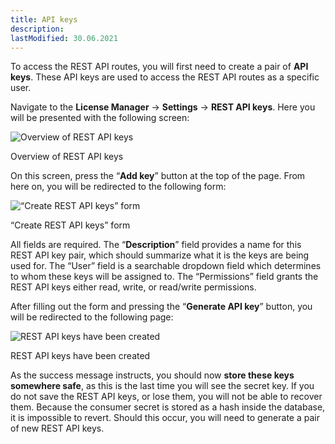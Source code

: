 ```yaml
---
title: API keys
description:
lastModified: 30.06.2021
---
```


To access the REST API routes, you will first need to create a pair of **API
keys**. These API keys are used to access the REST API routes as a specific
user.

Navigate to the **License Manager** → **Settings** → **REST API keys**. Here
you will be presented with the following screen:

![Overview of REST API keys](../../../../images/docs/rest-api/getting-started/api-keys/overview-of-rest-api-keys.png)
<p className={"image-desc"}>Overview of REST API keys</p>

On this screen, press the “**Add key**” button at the top of the page. From
here on, you will be redirected to the following form:

![“Create REST API keys” form](../../../../images/docs/rest-api/getting-started/api-keys/creating-rest-api-keys.png)
<p className={"image-desc"}>“Create REST API keys” form</p>

All fields are required. The “**Description**” field provides a name for this
REST API key pair, which should summarize what it is the keys are being used
for. The “User” field is a searchable dropdown field which determines to whom
these keys will be assigned to. The “Permissions” field grants the REST API
keys either read, write, or read/write permissions.

After filling out the form and pressing the “**Generate API key**” button, you
will be redirected to the following page:

![REST API keys have been created](../../../../images/docs/rest-api/getting-started/api-keys/rest-api-key.png)
<p className={"image-desc"}>REST API keys have been created</p>

As the success message instructs, you should now **store these keys somewhere
safe**, as this is the last time you will see the secret key. If you do not
save the REST API keys, or lose them, you will not be able to recover them.
Because the consumer secret is stored as a hash inside the database, it is
impossible to revert. Should this occur, you will need to generate a pair of
new REST API keys.
